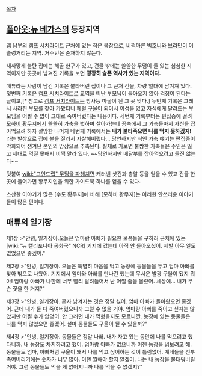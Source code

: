[[목차]]

== [[폴아웃:뉴 베가스]]의 등장지역 ==

맵 남부의 [[캠프 서치라이트]] 근처에 있는 작은 목장으로, 비쩍마른 [[빅호너]]와 [[브라민]]이 어슬렁거리는 지역. 거주민은 존재하지 않는다.

새까맣게 불탄 집에는 해골 한구가 있고, 건물 밖에는 쓸쓸한 무덤이 둘 있는 심심한 지역이지만 곳곳에 남겨진 기록을 보면 '''굉장히 슬픈 역사가 있는 지역이다.'''

매튜라는 사람이 남긴 기록은 불타버린 집이나 그 근처 건물, 차량 일대에 남겨져 있다. 첫번째 기록은 [[캠프 서치라이트]]로 교역을 떠난 부모님이 돌아오지 않아 걱정이 된다는 글이고,[* 참고로 [[캠프 서치라이트]]는 방사능 마굴이 된 그 곳 맞다.] 두번째 기록은 그래서 사라진 부모를 찾아 가봤더니 [[페럴 구울]]이 되어서 이성을 잃고 자식에게 달려드는 부모님을 어쩔 수 없이 그대로 죽여버렸다는 내용이다. 세번째 기록부터는 편집증에 걸려 [[모하비 황무지]]에서 쓸쓸히 가축을 벗하며 살아가는데 꿈속에서 그 가축들마저 자신을 잡아먹으려 하자 절망한 나머지 네번째 기록에서는 '''내가 불타죽으면 나를 먹지 못하겠지!'''라는 발상으로 집에 불을 질러서 자살해버렸다....당연하지만 식인 가축 얘기는 편집증이 악화되어 생겨난 본인의 망상으로 추측된다. 실재로 가보면 불쌍한 가축들은 주인은 잃고 제대로 먹질 못해서 비쩍 말라 있다. ~~당연하지만 배달부를 잡아먹으려고 들진 않는다~~

덧붙여 [[wiki:"고인드립" 무덤을 파헤치면]] 캐러밴 샷건과 총알 등을 얻을 수 있고 건물 한곳에 들어가면 황무지인을 위한 가이드북 하나를 얻을 수 있다.

스산한 이야기가 많은 [수도 황무지]에 비해 [모하비 황무지]는 이러한 안쓰러운 이야기들이 많은 편이다.


== 매튜의 일기장 ==

제1장
>"안녕, 일기장아.오늘은 엄마랑 아빠가 필요한 물품들을 구하러 근처에 있는 [wiki:"뉴 캘리포니아 공화국" NCR] 기지에 갔는데 아직 안 돌아오셨어. 제발 아무 일도 없었으면 좋겠어."



제2장
>"안녕, 일기장아. 오늘은 특별히 마음을 먹고 농장에 동물들을 두고 엄마 아빠를 찾아 밖으로 나왔어. 기지에서 엄마와 아빠를 만나긴 했는데 무서운 발광 구울이 됐지 뭐야! 엄마랑 아빠가 나한테 너무 빨리 달려들어서 난 어쩔 줄을 몰랐어. 세상에... 내가 무슨 짓을 한 거지?"



제3장
>"안녕, 일기장아. 혼자 남겨지는 것은 정말 싫어. 엄마 아빠가 돌아왔으면 좋겠어. 근데 내가 둘 다 죽여버렸으니까 그럴 수 없을 거야. 엄마랑 아빠를 죽이고 싶지는 않았지만 어쩔 수가 없었어. 안 그러면 내가 먹혔을지도 모르니깐. 농장에 있는 동물들은 나를 먹지 않았으면 좋겠어. 설마 동물들도 구울이 될 수 있을까?"

제4장
>"안녕, 일기장아. 동물들은 정말 나빠. 내가 자고 있는 동안에 나를 먹으려고 했다니까. 내 농장도 차지하려고 했어. 엄마랑 아빠가 없으니까 이젠 농장을 넘보려고 해. 동물들도 엄마, 아빠처럼 구울이 돼서 나를 먹고 싶어하는 것이 틀림없어. 걔네들을 전부 죽여버리기에는 숫자가 너무 많아. 이젠 뭘해야 할지 알겠어. 나는 내 농장을 불태워버릴 거야. 그럼 동물들도 먹을 게 없어지니까 나를 먹을 수 없겠지?"


